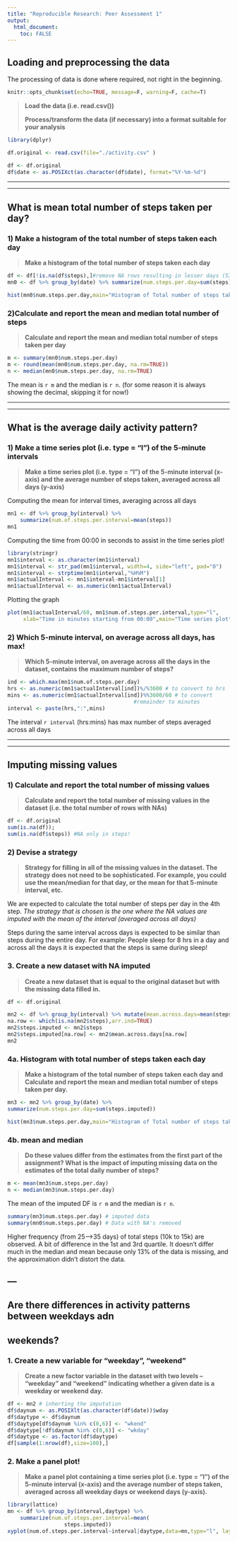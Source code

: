 ```yaml
---
title: "Reproducible Research: Peer Assessment 1"
output: 
  html_document:
    toc: FALSE
---
```




## Loading and preprocessing the data

The processing of data is done where required, not right in the
beginning.


```r
knitr::opts_chunk$set(echo=TRUE, message=F, warning=F, cache=T)
```

> **Load the data (i.e. read.csv())**
>
> **Process/transform the data (if necessary) into a format suitable for
> your analysis**

```r
library(dplyr)
```

```r
df.original <- read.csv(file="./activity.csv" )

df <- df.original
df$date <- as.POSIXct(as.character(df$date), format="%Y-%m-%d")
```

---

---

## What is mean total number of steps taken per day?

### 1) Make a histogram of the total number of steps taken each day

> **Make a histogram of the total number of steps taken each day**

```r
df <- df[!is.na(df$steps),]#remove NA rows resulting in lesser days (53<--61)
mn0 <- df %>% group_by(date) %>% summarize(num.steps.per.day=sum(steps))

hist(mn0$num.steps.per.day,main="Histogram of Total number of steps taken each day",xlab="Total number of steps take in a day")
```

### 2)Calculate and report the mean and median total number of steps

> **Calculate and report the mean and median total number of steps
> taken per day**


```r
m <- summary(mn0$num.steps.per.day)
m <- round(mean(mn0$num.steps.per.day, na.rm=TRUE))
n <- median(mn0$num.steps.per.day, na.rm=TRUE)
```
The mean is `r m` and the median is `r n`. (for some reason it is
always showing the decimal, skipping it for now!)

---

---

## What is the average daily activity pattern?


### 1) Make a time series plot (i.e. type = "l") of the 5-minute intervals

> **Make a time series plot (i.e. type = "l") of the 5-minute interval
> (x-axis) and the average number of steps taken, averaged across all
> days (y-axis)**

Computing the mean for interval times, averaging across all days 

```r
mn1 <- df %>% group_by(interval) %>%
    summarize(num.of.steps.per.interval=mean(steps))
mn1
```

Computing the time from 00:00 in seconds to assist in the time series
plot!

```r
library(stringr)
mn1$interval <- as.character(mn1$interval)
mn1$interval <- str_pad(mn1$interval, width=4, side="left", pad="0")
mn1$interval <- strptime(mn1$interval,"%H%M")
mn1$actualInterval <- mn1$interval-mn1$interval[1]
mn1$actualInterval <- as.numeric(mn1$actualInterval)
```

Plotting the graph
```r
plot(mn1$actualInterval/60, mn1$num.of.steps.per.interval,type="l",
     xlab="Time in minutes starting from 00:00",main="Time series plot",ylab="Avg. number of steps taken (across all days)")
```

### 2) Which 5-minute interval, on average across all days, has max!

> **Which 5-minute interval, on average across all the days in the dataset, contains the maximum number of steps?**

```r
ind <- which.max(mn1$num.of.steps.per.day)
hrs <- as.numeric(mn1$actualInterval[ind])%/%3600 # to convert to hrs
mins <- as.numeric(mn1$actualInterval[ind])%%3600/60 # to convert 
                                        #remainder to minutes
interval <- paste(hrs,":",mins)
```
The interval `r interval` (hrs:mins) has max number of steps averaged across all days

---

---

## Imputing missing values

### 1) Calculate and report the total number of missing values 

> **Calculate and report the total number of missing values in the dataset (i.e. the total number of rows with NAs)**

```r
df <- df.original
sum(is.na(df));
sum(is.na(df$steps)) #NA only in steps!
```

### 2)  Devise a strategy 

> **Strategy for filling in all of the missing values in the dataset. The
> strategy does not need to be sophisticated. For example, you could use
> the mean/median for that day, or the mean for that 5-minute interval,
> etc.**

We are expected to calculate the total number of steps per day in the
4th step. *The strategy that is chosen is the one where the NA values
are imputed with the mean of the interval (averaged across all days)*

Steps during the same interval across days is expected to be similar
than steps during the entire day. For example: People sleep for 8
hrs in a day and across all the days it is expected that the
steps is same during sleep!

### 3. Create a new dataset with NA imputed

> **Create a new dataset that is equal to the original dataset but
> with the missing data filled in.**

```r
df <- df.original

mn2 <- df %>% group_by(interval) %>% mutate(mean.across.days=mean(steps,na.rm=TRUE))
na.row <- which(is.na(mn2$steps),arr.ind=TRUE)
mn2$steps.imputed <- mn2$steps
mn2$steps.imputed[na.row] <- mn2$mean.across.days[na.row]
mn2
```


### 4a. Histogram with total number of steps taken each day

> **Make a histogram of the total number of steps taken each day and
> Calculate and report the mean and median total number of steps taken
> per day.**

```r
mn3 <- mn2 %>% group_by(date) %>%
summarize(num.steps.per.day=sum(steps.imputed))

hist(mn3$num.steps.per.day,main="Histogram of Total number of steps taken each day",xlab="Total number of steps take in a day")
```

### 4b. mean and median


> **Do these values differ from the estimates from the first part
> of the assignment? What is the impact of imputing missing data on the
> estimates of the total daily number of steps?**

```r
m <- mean(mn3$num.steps.per.day)
n <- median(mn3$num.steps.per.day)
```
The mean of the imputed DF is `r m` and the median is `r n`.

```r
summary(mn3$num.steps.per.day) # imputed data
summary(mn0$num.steps.per.day) # Data with NA's removed
```

Higher frequency (from 25-->35 days) of total steps (10k to 15k) are
observed. A bit of difference in the 1st and 3rd quartile.  It doesn't
differ much in the median and mean because only 13% of the data is
missing, and the approximation didn't distort the data.

---
---

## Are there differences in activity patterns between weekdays adn
## weekends?

### 1. Create a new variable for "weekday", "weekend"

> **Create a new factor variable in the dataset with two levels --
> "weekday" and "weekend" indicating whether a given date is a weekday
> or weekend day.**

```r
df <- mn2 # inherting the imputation
df$daynum <- as.POSIXlt(as.character(df$date))$wday 
df$daytype <- df$daynum
df$daytype[df$daynum %in% c(0,6)] <- "wkend"
df$daytype[!df$daynum %in% c(0,6)] <- "wkday"
df$daytype <- as.factor(df$daytype)
df[sample(1:nrow(df),size=100),]

```

### 2. Make a panel plot!

> **Make a panel plot containing a time series plot (i.e. type = "l")
> of the 5-minute interval (x-axis) and the average number of steps
> taken, averaged across all weekday days or weekend days (y-axis).**

```r
library(lattice)
mn <- df %>% group_by(interval,daytype) %>%
    summarize(num.of.steps.per.interval=mean(
                  steps.imputed))
xyplot(num.of.steps.per.interval~interval|daytype,data=mn,type="l", layout=c(1,2))
```
